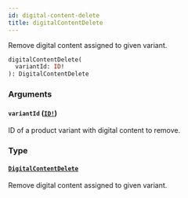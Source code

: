 ```yaml
---
id: digital-content-delete
title: digitalContentDelete
---
```


Remove digital content assigned to given variant.

```graphql
digitalContentDelete(
  variantId: ID!
): DigitalContentDelete

```

### Arguments

#### `variantId` ([`ID!`](/developer/api-reference/scalars/id))

ID of a product variant with digital content to remove.

### Type

#### [`DigitalContentDelete`](/developer/api-reference/objects/digital-content-delete)

Remove digital content assigned to given variant.
